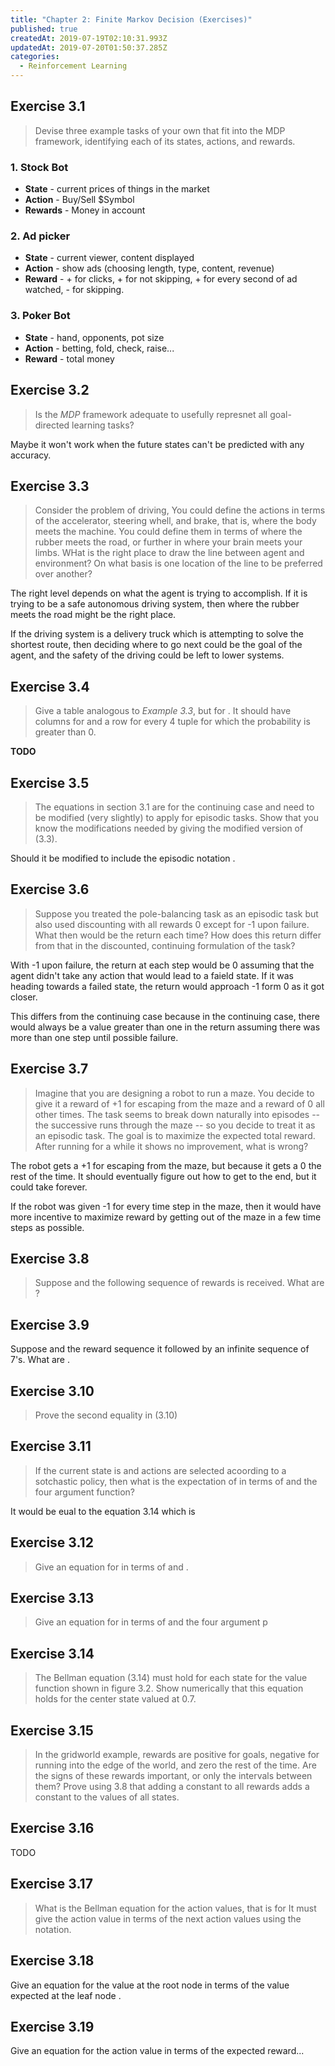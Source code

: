 ```yaml
---
title: "Chapter 2: Finite Markov Decision (Exercises)"
published: true
createdAt: 2019-07-19T02:10:31.993Z
updatedAt: 2019-07-20T01:50:37.285Z
categories:
  - Reinforcement Learning
---
```



## Exercise 3.1

> Devise three example tasks of your own that fit into the MDP framework, identifying each of its states, actions, and
> rewards.

### 1. Stock Bot

- **State** - current prices of things in the market
- **Action** - Buy/Sell $Symbol
- **Rewards** - Money in account

### 2. Ad picker

- **State** - current viewer, content displayed
- **Action** - show ads (choosing length, type, content, revenue)
- **Reward** - + for clicks, + for not skipping, + for every second of ad watched, - for skipping.

### 3. Poker Bot

- **State** - hand, opponents, pot size
- **Action** - betting, fold, check, raise...
- **Reward** - total money

## Exercise 3.2

> Is the *MDP* framework adequate to usefully represnet all goal-directed learning tasks?

Maybe it won't work when the future states can't be predicted with any accuracy.

## Exercise 3.3

> Consider the problem of driving, You could define the actions in terms of the accelerator, steering whell, and brake,
> that is, where the body meets the machine. You could define them in terms of where the rubber meets the road, or
> further in where your brain meets your limbs. WHat is the right place to draw the line between agent and environment?
> On what basis is one location of the line to be preferred over another?

The right level depends on what the agent is trying to accomplish. If it is trying to be a safe autonomous driving
system, then where the rubber meets the road might be the right place.

If the driving system is a delivery truck which is attempting to solve the shortest route, then deciding where to go
next could be the goal of the agent, and the safety of the driving could be left to lower systems.

## Exercise 3.4

> Give a table analogous to *Example 3.3*, but for <M i="p(s', r |s, a)" />. It should have columns for
> <M i="s, a, s', \text{ and } p(s', r | s, a)" /> and a row for every 4 tuple for which the probability
> is greater than 0.

**TODO**

## Exercise 3.5

> The equations in section 3.1 are for the continuing case and need to be modified (very slightly) to apply for episodic
> tasks. Show that you know the modifications needed by giving the modified version of (3.3).

<M b="
\begin{aligned}
  \tag{3.3} \sum_{s' \in S} \sum_{r \in R} p(s',r|s, a) = 1
\end{aligned}
" />

Should it be modified to include the episodic notation <M i="s \in S_i" />.

## Exercise 3.6

> Suppose  you treated the pole-balancing task as an episodic task but also used discounting with all rewards 0 except
> for -1 upon failure. What then would be the return each time? How does this return differ from that in the discounted,
> continuing formulation of the task?

With -1 upon failure, the return at each step would be 0 assuming that the agent didn't take any action that would lead
to a faield state. If it was heading towards a failed state, the return would approach -1 form 0 as it got closer.

This differs from the continuing case because in the continuing case, there would always be a value greater than one in
the return assuming there was more than one step until possible failure.

## Exercise 3.7

> Imagine that you are designing a robot to run a maze. You decide to give it a reward of +1 for escaping from the maze
> and a reward of 0 all other times. The task seems to break down naturally into episodes -- the successive runs through
> the maze -- so you decide to treat it as an episodic task. The goal is to maximize the expected total reward. After
> running for a while it shows no improvement, what is wrong?

The robot gets a +1 for escaping from the maze, but because it gets a 0 the rest of the time. It should eventually
figure out how to get to the end, but it could take forever.

If the robot was given -1 for every time step in the maze, then it would have more incentive to maximize reward by
getting out of the maze in a few time steps as possible.

## Exercise 3.8

> Suppose <M i="r = 0.5" /> and the following sequence of rewards is received. What are <M i="G_0, G_1, ... G_5" />?

<M b="
\begin{aligned}
  &R_1 = -1 \\
  &R_2 = 2 \\
  &R_3 = 6 \\
  &R_4 = 3 \\
  &R_5 = 2 \\
  &G_5 = 0 = R_{5+1} + ...  \\
  &G_4 = 2 = R_{4+1} + r(G_{4+1}) = 2 + 0 \\
  &G_3 = 4 \\
  &G_2 = 8 \\
  &G_1 = 6
\end{aligned}
" />

## Exercise 3.9

Suppose <M i="\gamma = 0.9" /> and the reward sequence it <M i="R_1 = 2" /> followed by an infinite sequence of 7's.
What are <M i="G_1 \text{ and } G_0" />.

<M b="\tag{3.10} G_t = \sum_{k=0}^\infty \gamma^k = \frac{1}{1- \gamma}" />

<M b="
\begin{aligned}
G_0 &= 2 + \gamma7 + \gamma^2 7 + ... \\
&= 2 + \gamma7(1 + \gamma + ...) \\
&= 2 + \gamma7 \frac{1}{1 - \gamma} \\
&= 2 + 63 = 65 \\
G_1 &= 7 + \gamma7 + \gamma^27 + ... \\
&= 7(1 + \gamma + \gamma^2 + ...) \\
&= 7(\frac{1}{1-0.9}) \\
& = 70
\end{aligned}
" />

## Exercise 3.10

> Prove the second equality in (3.10)

<M b="\tag{3.10} S = \sum_{k=0}^\infty \gamma^k = \frac{1}{1- \gamma}" />

<M b="
\begin{aligned}
    &= \gamma^0 + \gamma^1 + \gamma^2 + ... \\
    &= \gamma(\gamma^{-1} + \gamma^0 + \gamma^1) \\
    &= \gamma (\gamma^{-1} + S) \\
    &= 1 + \gamma S \\
    S - \gamma S &= 1 \\
    (1 - \gamma)S &= 1 \\
    S &= \frac{1}{1-\gamma}
\end{aligned}
" />

## Exercise 3.11

> If the current state is <M i="S_t" /> and actions are selected acoording to a sotchastic policy, then what is the
> expectation of <M i="R_{t+1}" /> in terms of <M i="\pi" /> and the four argument function?

It would be eual to the equation 3.14 which is

<M b="
v_{\pi}(s) = \sum_a \pi(a|s) \sum_{s',r} p(s', r | s, a) \Big[ r + v_{\pi}(s') \Big]
" />

## Exercise 3.12

> Give an equation for <M i="v_{\pi}" /> in terms of <M i="q_{\pi}" /> and <M i="\pi" />.

<M b="
v_{\pi}(s) = \max_a q_{\pi}(s, a)
" />

## Exercise 3.13

> Give an equation for <M i="q_{pi}" /> in terms of <M i="v_{pi}" /> and the four argument p

<M b="
q_{\pi}(s, a) = \sum_{s', r} p(s', r | s, a) \Big[ r + v_{\pi}(s')\Big]
"/>

## Exercise 3.14

> The Bellman equation (3.14) must hold for each state for the value function shown in figure 3.2. Show numerically that
> this equation holds for the center state valued at 0.7.

<M b="
\begin{aligned}
    &.25 * .9 * 2.3 \\
    + &.25 * .9 * .4 \\
    + &.25 * .9 * -.4 \\
    + &.25 * .9 * .7 \\
    = &.675
\end{aligned}
" />

## Exercise 3.15

> In the gridworld example, rewards are positive for goals, negative for running into the edge of the world, and zero
> the rest of the time. Are the signs of these rewards important, or only the intervals between them? Prove using 3.8
> that adding a constant to all rewards adds a constant to the values of all states.

<M b="
\begin{aligned}
G_t &= R_{t+1} + \gamma R_{t+2} + ... \\
cG_t &= c(...) \\
cv_{\pi}(s) &= \mathbb{E} \Big[ cG_t | S_t = s \Big]
\end{aligned}
" />

## Exercise 3.16

TODO

## Exercise 3.17

> What is the Bellman equation for the action values, that is for <M i="q_{\pi}" /> It must give the action value in
> terms of the next action values using the <M i="q_{\pi}" /> notation.

<M b="
q_{\pi}(s, a) = \sum_{s', r} p(s', r | s, a) \Big[ r + \gamma \max_{a'} q_{\pi}(s', a') \Big]
"/>

## Exercise 3.18

Give an equation for the value at the root node <M i="v_{\pi(s)}" /> in terms of the value expected at the leaf node
<M i="q_{\pi}(s, a)" />.

<M b="
v_{\pi}(s) = \sum_a \pi(a | s) \sum_{s', r} p(s', r | s, a) \Big[ r + v_{\pi}(s') \Big]
" />

## Exercise 3.19

Give an equation for the action value <M i="q_{\pi}(s, a)" /> in terms of the expected reward...
